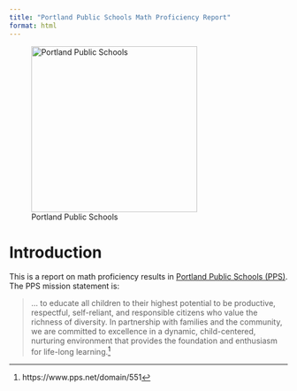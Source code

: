 ```yaml
---
title: "Portland Public Schools Math Proficiency Report"
format: html
---
```


![Portland Public Schools](code/portland-public-schools-logo.svg){width=300px fig-align="center"}

# Introduction

This is a report on math proficiency results in [Portland Public Schools (PPS)](https://www.pps.net/domain/551). The PPS mission statement is:

> ... to educate all children to their highest potential to be productive, respectful, self-reliant, and responsible citizens who value the richness of diversity. In partnership with families and the community, we are committed to excellence in a dynamic, child-centered, nurturing environment that provides the foundation and enthusiasm for life-long learning.^[https://www.pps.net/domain/551]

